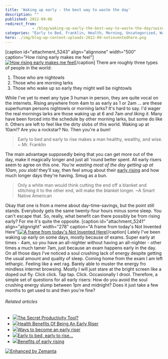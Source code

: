 ```yaml
---
title: 'Waking up early - the best way to waste the day'
description: ""
published: 2012-09-06
redirect_from: 
            - /blog/waking-up-early-the-best-way-to-waste-the-day/swizec/5237
categories: "Early to Bed, Franklin, Health, Morning, Uncategorized, Waking up early"
hero: ./img/blog-wp-content-uploads-2012-09-notinventedhere.png
---
```

\[caption id=&quot;attachment_5243&quot; align=&quot;alignnone&quot; width=&quot;500&quot; caption=&quot;How rising early makes me feel&quot;][![How rising early makes me feel](http://swizec.com/blog/wp-content/uploads/2012/09/nothingproductiveallday.gif "How rising early makes me feel")](./img/blog-wp-content-uploads-2012-09-nothingproductiveallday.gif)\[/caption] There are roughly three types of people in the world:

1. Those who are nightowls
2. Those who are morning larks
3. Those who wake up so early they might well be nightowls

While I&#x27;ve yet to meet any type 3 human in person, they are quite vocal on the internets. Rising anywhere from 4am to as early as 1 or 2am ... are these superhuman persons nightowls or morning larks? It&#x27;s hard to say. I&#x27;d wager the real mornings larks are those waking up at 6 and 7am _and liking it._ Many have been forced into the schedule by other morning larks, but some do like it. Others are left to feel like the dirty slobs of this world. Waking up at 10am!? Are you a rockstar? No. Then you&#x27;re a bum!

> Early to bed and early to rise makes a man healthy, wealthy, and wise. ~ Mr. Franklin

The main advantage supposedly being that you can get more out of the day, make it magically longer and just all &#x27;round better spent. All early risers seem to agree on this one. _You&#x27;re wasting most of the day getting up at 10am, you slob!_ they&#x27;ll say, then feel smug about their [early rising](http://en.wikipedia.org/wiki/Waking_up_early "Waking up early") and how much longer days they&#x27;re having. Smug as a bun.

> Only a white man would think cutting the end off a blanket and stitching it to the other end, will make the blanket longer. ~A Smart Native American

Okay that one is from a meme about day-time-savings, but the point still stands. Everybody gets the same twenty-four hours minus some sleep. You can&#x27;t escape that. So, really, what benefit can there possibly be from rising early? For me it&#x27;s quite the opposite. \[caption id=&quot;attachment_5241&quot; align=&quot;alignright&quot; width=&quot;278&quot; caption=&quot;A frame from today&#x27;s Not Invented Here&quot;][![A frame from today&#x27;s Not Invented Here](./img/blog-wp-content-uploads-2012-09-notinventedhere.png "A frame from today&#x27;s Not Invented Here")](http://notinventedhe.re/on/2012-9-6)\[/caption] Lately I&#x27;ve been waking up early on some days, mostly because of exams. Super early at times - 4am, so you have an all-nighter without having an all-nighter - other times a much tamer 7am, just because an exam happens early in the day. On all those days I&#x27;ve noticed a soul crushing lack of energy despite getting the usual amount and quality of sleep. Coming home from the exam I am left lethargic. Feeling like a wet rag. Barely able to muster the energy fro mindless internet browsing. Mostly I will just stare at the bright screen like a doped out fly. Click click. Tap tap. Click. Occasionally I drool. Therefore, a simple set of questions for all early risers: How do you avoid the soul crushing energy slump between 1pm and midnight? Does it just take a few months to get used to and then you&#x27;re fine?

###### Related articles

- [![](http://i.zemanta.com/110492815_80_80.jpg)](http://inspiredidiot.wordpress.com/2012/09/06/the-secret-productivity-tool/)[The Secret Productivity Tool?](http://inspiredidiot.wordpress.com/2012/09/06/the-secret-productivity-tool/)
- [![](http://i.zemanta.com/noimg_122_80_80.jpg)](http://mytechnologyworld9.blogspot.com/2012/08/health-benefits-of-being-early-riser.html)[Health Benefits Of Being An Early Riser](http://mytechnologyworld9.blogspot.com/2012/08/health-benefits-of-being-early-riser.html)
- [![](http://i.zemanta.com/108088656_80_80.jpg)](http://makeyourmarkonlife.wordpress.com/2012/08/21/ways-to-become-an-early-riser/)[Ways to become an early riser](http://makeyourmarkonlife.wordpress.com/2012/08/21/ways-to-become-an-early-riser/)
- [![](http://i.zemanta.com/103128170_80_80.jpg)](http://dreamhuntress.wordpress.com/2012/07/28/early-to-bed-early-to-rise/)[Early to bed, early to rise...](http://dreamhuntress.wordpress.com/2012/07/28/early-to-bed-early-to-rise/)
- [![](http://i.zemanta.com/103743589_80_80.jpg)](http://harikrishnamurthy.wordpress.com/2012/07/31/benefits-of-early-rising/)[Benefits of early rising](http://harikrishnamurthy.wordpress.com/2012/07/31/benefits-of-early-rising/)

[![Enhanced by Zemanta](http://img.zemanta.com/zemified_e.png?x-id=3bf0a351-4f26-4517-aec7-3ef9a9f1bdc8)](http://www.zemanta.com/?px "Enhanced by Zemanta")